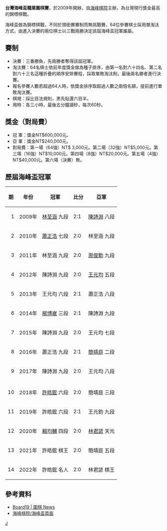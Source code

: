 {{unreferenced|time=2014-03-24T12:01:02+00:00}}
{{TA|G1=Go}}
{{围棋比赛
| name=海峰盃職業圍棋賽
| sponsor= 財團法人培生文教基金會<br>海峰棋院
| prize= 冠軍60萬、亞軍24萬
| final=錦標賽三戰二勝
| style=64人單敗淘汰，最後勝者2人進入決賽，決賽三戰二勝
| time limit=3小時
| rule=比目法，黑先貼6.5目
| qualification=台灣全體職業[[圍棋|圍棋]]棋士
| seeds=無
| found= 2009年
}}
'''台灣海峰盃職業圍棋賽'''，於2009年開辦，由[[海峰棋院|海峰棋院]]主辦，為台灣現行獎金最高的錦標棋戰。

海峰盃做為錦標棋戰，不同於頭銜賽賽制而無挑戰賽，64位參賽棋士採用單淘汰方式，由進入決賽的兩位棋士以三戰兩勝決定該屆海峰盃冠軍誰屬。

==賽制==
<!--日後賽制、獎金有所異動，請於'''賽事沿革'''當屆協助登載。-->
*決賽：三番勝負，先兩勝者奪得該屆冠軍。
*淘汰賽：64名棋士依前年度獎金做為種子排序，由第一名對六十四名、第二名對六十三名這種折疊的順序安排賽程，採取單敗淘汰制，最後兩名勝者進行決賽。
*報名參賽人數若超過64人時，依獎金排序取超過人數之兩倍名額，提前進行單敗淘汰賽。
*棋規：採比目法規則，黑先貼還六目半。
*用時：各三小時，最後五分鐘讀秒，每次60秒。

==獎金（對局費）==
*冠 軍：獎金NT$600,000元。
*亞 軍：獎金NT$240,000元。
*對局費：第一場（64強）NT$ 3,000元。第二場（32強）NT$5,000元。第三場（16強）NT$10,000元。第四場（8強）NT$20,000元。第五場（4強）NT$40,000元。第六場（決賽）無。

== 歷屆海峰盃冠軍 ==

{| class="wikitable" 
|- 
! 期 !! 年份 !! 冠軍 !! 比分 !! 亞軍
|- 
| align="right" | 1 
| 2009年 
| [[林至涵|林至涵]] 九段
| 2:1
| [[陳詩淵|陳詩淵]] 八段
|- 
| align="right" | 2
| 2010年 
| [[蕭正浩|蕭正浩]] 七段
| 2:0
| 林至涵 九段
|- 
| align="right" | 3
| 2011年 
| 林至涵 九段
| 2:0
| [[周俊勳|周俊勳]] 九段
|- 
| align="right" | 4
| 2012年 
| 陳詩淵 九段
| 2:0
| [[王元均|王元均]] 五段
|- 
| align="right" | 5
| 2013年 
| 王元均 六段
| 2:1
| 蕭正浩 八段
|- 
| align="right" | 6
| 2014年 
| [[楊博崴|楊博崴]] 三段
| 2:1
| 陳詩淵 九段
|- 
| align="right" | 7
| 2015年 
| 陳詩淵 九段
| 2:0
| 王元均 七段
|- 
|align="right" | 8
| 2016年 
| 蕭正浩 九段
| 2:1
| [[簡靖庭|簡靖庭]] 二段
|- 
|align="right" | 9
| 2017年 
| 陳詩淵 九段
| 2:0
| 王元均 八段
|- 
|- 
|align="right" | 10
| 2018年 
| [[許皓鋐|許皓鋐]] 六段
| 2:0
| 簡靖庭 三段
|- 
|align="right" | 11
| 2019年 
| 許皓鋐 六段
| 2:1
| 王元鈞 九段
|- 
|align="right" | 12
| 2020年 
| [[賴均輔|賴均輔]] 四段
| 2:0
| [[林君諺|林君諺]] 天元
|- 
|align="right" | 13
| 2021年 
| 許皓鋐 棋王
| 2:0
| 簡靖庭 五段
|- 
|align="right" | 14
| 2022年 
| 許皓鋐 名人
| 2:0
| 林君諺 棋王
|}

==參考資料==

*[http://www.board19.com/news/ Board19 | 圍棋 News] {{Wayback|url=http://www.board19.com/news/ |date=20191220075222 }}
*[http://www.haifong.org/?page_id=642 海峰棋院/海峰盃頁面] {{Wayback|url=http://www.haifong.org/?page_id=642 |date=20140324082916 }}


{{台灣圍棋賽}}

[[Category:台湾围棋比赛|J]]
